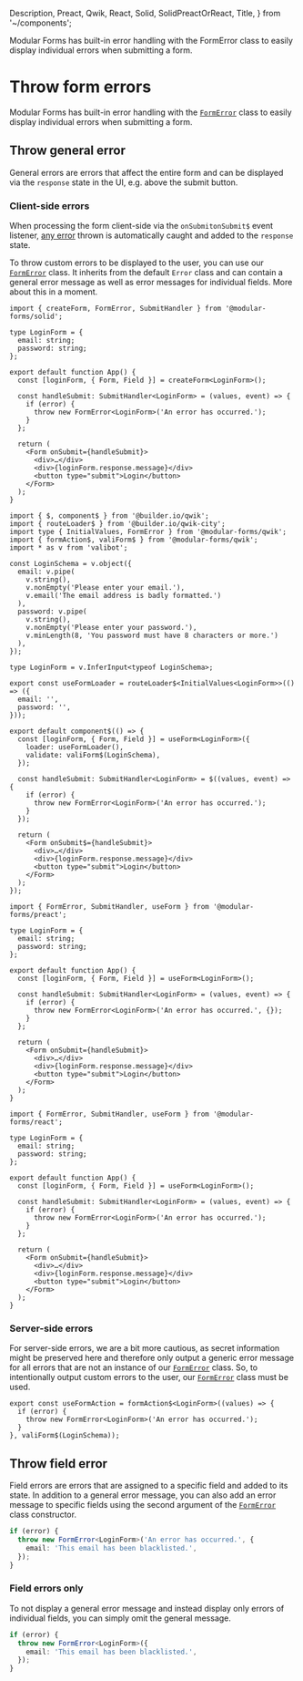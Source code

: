   Description,
  Preact,
  Qwik,
  React,
  Solid,
  SolidPreactOrReact,
  Title,
} from '~/components';

<Title>Throw form errors</Title>
<Description>
  Modular Forms has built-in error handling with the FormError class to easily
  display individual errors when submitting a form.
</Description>

# Throw form errors

Modular Forms has built-in error handling with the <A href="../../api/FormError">`FormError`</A> class to easily display individual errors when submitting a form.

## Throw general error

General errors are errors that affect the entire form and can be displayed via the `response` state in the UI, e.g. above the submit button.

### Client-side errors

When processing the form client-side via the <SolidPreactOrReact>`onSubmit`</SolidPreactOrReact><Qwik>`onSubmit$`</Qwik> event listener, <u>any error</u> thrown is automatically caught and added to the `response` state.

To throw custom errors to be displayed to the user, you can use our <A href="../../api/FormError">`FormError`</A> class. It inherits from the default `Error` class and can contain a general error message as well as error messages for individual fields. More about this in a moment.

<Solid block>

```tsx
import { createForm, FormError, SubmitHandler } from '@modular-forms/solid';

type LoginForm = {
  email: string;
  password: string;
};

export default function App() {
  const [loginForm, { Form, Field }] = createForm<LoginForm>();

  const handleSubmit: SubmitHandler<LoginForm> = (values, event) => {
    if (error) {
      throw new FormError<LoginForm>('An error has occurred.');
    }
  };

  return (
    <Form onSubmit={handleSubmit}>
      <div>…</div>
      <div>{loginForm.response.message}</div>
      <button type="submit">Login</button>
    </Form>
  );
}
```

</Solid>

<Qwik block>

```tsx
import { $, component$ } from '@builder.io/qwik';
import { routeLoader$ } from '@builder.io/qwik-city';
import type { InitialValues, FormError } from '@modular-forms/qwik';
import { formAction$, valiForm$ } from '@modular-forms/qwik';
import * as v from 'valibot';

const LoginSchema = v.object({
  email: v.pipe(
    v.string(),
    v.nonEmpty('Please enter your email.'),
    v.email('The email address is badly formatted.')
  ),
  password: v.pipe(
    v.string(),
    v.nonEmpty('Please enter your password.'),
    v.minLength(8, 'You password must have 8 characters or more.')
  ),
});

type LoginForm = v.InferInput<typeof LoginSchema>;

export const useFormLoader = routeLoader$<InitialValues<LoginForm>>(() => ({
  email: '',
  password: '',
}));

export default component$(() => {
  const [loginForm, { Form, Field }] = useForm<LoginForm>({
    loader: useFormLoader(),
    validate: valiForm$(LoginSchema),
  });

  const handleSubmit: SubmitHandler<LoginForm> = $((values, event) => {
    if (error) {
      throw new FormError<LoginForm>('An error has occurred.');
    }
  });

  return (
    <Form onSubmit$={handleSubmit}>
      <div>…</div>
      <div>{loginForm.response.message}</div>
      <button type="submit">Login</button>
    </Form>
  );
});
```

</Qwik>

<Preact block>

```tsx
import { FormError, SubmitHandler, useForm } from '@modular-forms/preact';

type LoginForm = {
  email: string;
  password: string;
};

export default function App() {
  const [loginForm, { Form, Field }] = useForm<LoginForm>();

  const handleSubmit: SubmitHandler<LoginForm> = (values, event) => {
    if (error) {
      throw new FormError<LoginForm>('An error has occurred.', {});
    }
  };

  return (
    <Form onSubmit={handleSubmit}>
      <div>…</div>
      <div>{loginForm.response.message}</div>
      <button type="submit">Login</button>
    </Form>
  );
}
```

</Preact>

<React block>

```tsx
import { FormError, SubmitHandler, useForm } from '@modular-forms/react';

type LoginForm = {
  email: string;
  password: string;
};

export default function App() {
  const [loginForm, { Form, Field }] = useForm<LoginForm>();

  const handleSubmit: SubmitHandler<LoginForm> = (values, event) => {
    if (error) {
      throw new FormError<LoginForm>('An error has occurred.');
    }
  };

  return (
    <Form onSubmit={handleSubmit}>
      <div>…</div>
      <div>{loginForm.response.message}</div>
      <button type="submit">Login</button>
    </Form>
  );
}
```

</React>

<Qwik block>

### Server-side errors

For server-side errors, we are a bit more cautious, as secret information might be preserved here and therefore only output a generic error message for all errors that are not an instance of our <A href="../../api/FormError">`FormError`</A> class. So, to intentionally output custom errors to the user, our <A href="../../api/FormError">`FormError`</A> class must be used.

```tsx
export const useFormAction = formAction$<LoginForm>((values) => {
  if (error) {
    throw new FormError<LoginForm>('An error has occurred.');
  }
}, valiForm$(LoginSchema));
```

</Qwik>

## Throw field error

Field errors are errors that are assigned to a specific field and added to its state. In addition to a general error message, you can also add an error message to specific fields using the second argument of the <A href="../../api/FormError">`FormError`</A> class constructor.

```ts
if (error) {
  throw new FormError<LoginForm>('An error has occurred.', {
    email: 'This email has been blacklisted.',
  });
}
```

### Field errors only

To not display a general error message and instead display only errors of individual fields, you can simply omit the general message.

```ts
if (error) {
  throw new FormError<LoginForm>({
    email: 'This email has been blacklisted.',
  });
}
```
